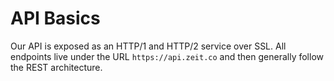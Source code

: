
# API Basics

Our API is exposed as an HTTP/1 and HTTP/2 service over SSL.
All endpoints live under the URL `https://api.zeit.co` and then generally follow the REST architecture.

<ServerSpecs />
<ContentType />
<Authentication />
<Errors />
<RateLimits />
<Versioning />
<Types />
